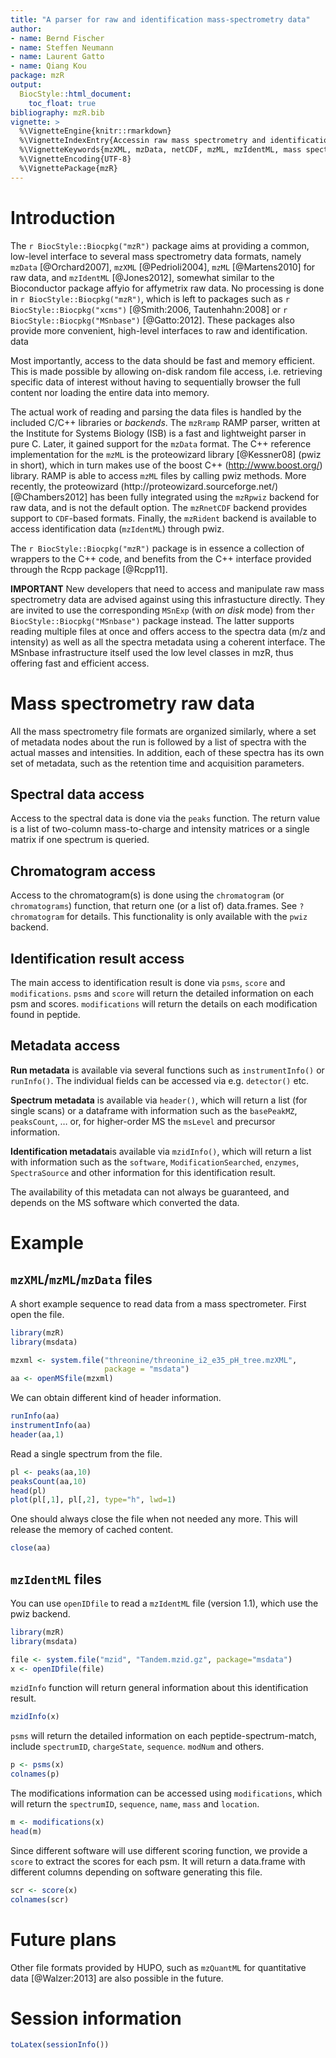 ```yaml
---
title: "A parser for raw and identification mass-spectrometry data"
author:
- name: Bernd Fischer
- name: Steffen Neumann
- name: Laurent Gatto
- name: Qiang Kou
package: mzR
output:
  BiocStyle::html_document:
    toc_float: true
bibliography: mzR.bib
vignette: >
  %\VignetteEngine{knitr::rmarkdown}
  %\VignetteIndexEntry{Accessin raw mass spectrometry and identification data}
  %\VignetteKeywords{mzXML, mzData, netCDF, mzML, mzIdentML, mass spectrometry, proteomics, metabolomics}
  %\VignetteEncoding{UTF-8}
  %\VignettePackage{mzR}
---
```


# Introduction

The `r BiocStyle::Biocpkg("mzR")` package aims at providing a common, low-level
interface to several mass spectrometry data formats, namely `mzData`
[@Orchard2007], `mzXML` [@Pedrioli2004], `mzML` [@Martens2010] for raw
data, and `mzIdentML` [@Jones2012], somewhat similar to the
Bioconductor package affyio for affymetrix raw data. No processing is
done in `r BiocStyle::Biocpkg("mzR")`, which is left to packages such as `r
BiocStyle::Biocpkg("xcms")` [@Smith:2006, Tautenhahn:2008] or
`r BiocStyle::Biocpkg("MSnbase")` [@Gatto:2012]. These packages also provide more
convenient, high-level interfaces to raw and identification. data

Most importantly, access to the data should be fast and memory
efficient. This is made possible by allowing on-disk random file
access, i.e. retrieving specific data of interest without having to
sequentially browser the full content nor loading the entire data into
memory.

The actual work of reading and parsing the data files is handled by
the included C/C++ libraries or *backends*. The `mzRramp` RAMP parser,
written at the Institute for Systems Biology (ISB) is a fast and
lightweight parser in pure C. Later, it gained support for the
`mzData` format. The C++ reference implementation for the `mzML` is
the proteowizard library [@Kessner08] (pwiz in short), which in turn
makes use of the boost C++ (<http://www.boost.org/>) library. RAMP is
able to access `mzML` files by calling pwiz methods. More recently,
the proteowizard (http://proteowizard.sourceforge.net/)
[@Chambers2012] has been fully integrated using the `mzRpwiz` backend
for raw data, and is not the default option. The `mzRnetCDF` backend
provides support to `CDF`-based formats. Finally, the `mzRident`
backend is available to access identification data (`mzIdentML`)
through pwiz.

The `r BiocStyle::Biocpkg("mzR")` package is in essence a collection of wrappers
to the C++ code, and benefits from the C++ interface provided through
the Rcpp package [@Rcpp11].

**IMPORTANT** New developers that need to access and manipulate raw
mass spectrometry data are advised against using this infrastucture
directly. They are invited to use the corresponding `MSnExp` (with *on
disk* mode) from the`r BiocStyle::Biocpkg("MSnbase")` package instead. The
latter supports reading multiple files at once and offers access to
the spectra data (m/z and intensity) as well as all the spectra
metadata using a coherent interface. The MSnbase infrastructure itself
used the low level classes in mzR, thus offering fast and efficient
access.


# Mass spectrometry raw data

All the mass spectrometry file formats are organized similarly, where
a set of metadata nodes about the run is followed by a list of spectra
with the actual masses and intensities. In addition, each of these
spectra has its own set of metadata, such as the retention time and
acquisition parameters.

## Spectral data access

Access to the spectral data is done via the `peaks` function. The
return value is a list of two-column mass-to-charge and intensity
matrices or a single matrix if one spectrum is queried.

## Chromatogram access

Access to the chromatogram(s) is done using the `chromatogram` (or
`chromatograms`) function, that return one (or a list of)
data.frames. See `?chromatogram` for details. This functionality is
only available with the `pwiz` backend.

## Identification result access

The main access to identification result is done via `psms`, `score`
and `modifications`.  `psms` and `score` will return the detailed
information on each psm and scores.  `modifications` will return the
details on each modification found in peptide.

## Metadata access

**Run metadata** is available via several functions such as
`instrumentInfo()` or `runInfo()`. The individual fields can be
accessed via e.g. `detector()` etc.

**Spectrum metadata** is available via `header()`, which will return a
list (for single scans) or a dataframe with information such as the
`basePeakMZ`, `peaksCount`, ... or, for higher-order MS the `msLevel`
and precursor information.

**Identification metadata**is available via `mzidInfo()`, which will
return a list with information such as the `software`,
`ModificationSearched`, `enzymes`, `SpectraSource` and other
information for this identification result.

The availability of this metadata can not always be guaranteed, and
depends on the MS software which converted the data.

# Example

## `mzXML`/`mzML`/`mzData` files

A short example sequence to read data from a mass spectrometer.
First open the file.

```r
library(mzR)
library(msdata)

mzxml <- system.file("threonine/threonine_i2_e35_pH_tree.mzXML",
                     package = "msdata")
aa <- openMSfile(mzxml)
```

We can obtain different kind of header information.

```r
runInfo(aa)
instrumentInfo(aa)
header(aa,1)
```

Read a single spectrum from the file.

```r
pl <- peaks(aa,10)
peaksCount(aa,10)
head(pl)
plot(pl[,1], pl[,2], type="h", lwd=1)
```

One should always close the file when not needed any more. This will
release the memory of cached content.

```r
close(aa)
```

## `mzIdentML` files

You can use `openIDfile` to read a `mzIdentML` file (version 1.1),
which use the pwiz backend.

```r
library(mzR)
library(msdata)

file <- system.file("mzid", "Tandem.mzid.gz", package="msdata")
x <- openIDfile(file)
```

`mzidInfo` function will return general information about this
identification result.

```r
mzidInfo(x)
```

`psms` will return the detailed information on each
peptide-spectrum-match, include `spectrumID`, `chargeState`,
`sequence`. `modNum` and others.

```r
p <- psms(x)
colnames(p)
```

The modifications information can be accessed using `modifications`,
which will return the `spectrumID`, `sequence`, `name`, `mass` and
`location`.

```r
m <- modifications(x)
head(m)
```

Since different software will use different scoring function, we
provide a `score` to extract the scores for each psm. It will return a
data.frame with different columns depending on software generating
this file.

```r
scr <- score(x)
colnames(scr)
```

# Future plans

Other file formats provided by HUPO, such as `mzQuantML` for
quantitative data [@Walzer:2013] are also possible in the future.

# Session information {#sec:sessionInfo}

```r
toLatex(sessionInfo())
```

